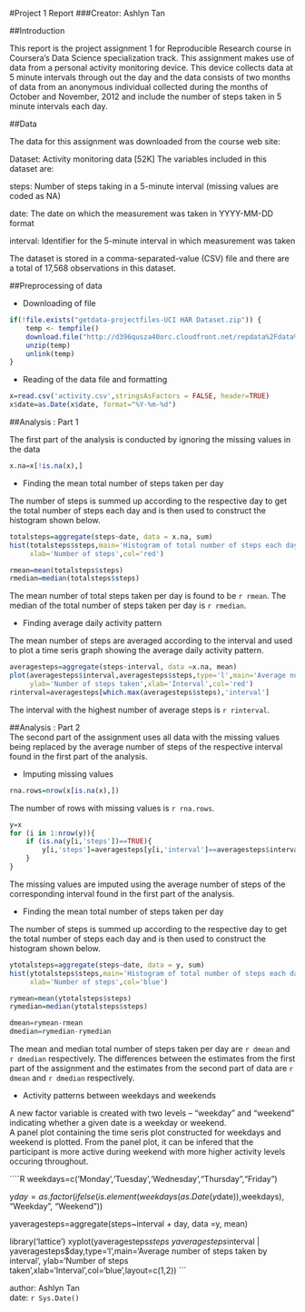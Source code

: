 #Project 1 Report
###Creator: Ashlyn Tan

##Introduction

This report is the project assignment 1 for Reproducible Research course in Coursera's Data Science specialization track. This assignment makes use of data from a personal activity monitoring device. This device collects data at 5 minute intervals through out the day and the data consists of two months of data from an anonymous individual collected during the months of October and November, 2012 and include the number of steps taken in 5 minute intervals each day.

##Data

The data for this assignment was downloaded from the course web site:

Dataset: Activity monitoring data [52K]
The variables included in this dataset are:

steps: Number of steps taking in a 5-minute interval (missing values are coded as NA)

date: The date on which the measurement was taken in YYYY-MM-DD format

interval: Identifier for the 5-minute interval in which measurement was taken

The dataset is stored in a comma-separated-value (CSV) file and there are a total of 17,568 observations in this dataset.

##Preprocessing of data

- Downloading of file
````r
if(!file.exists("getdata-projectfiles-UCI HAR Dataset.zip")) {
    temp <- tempfile()
    download.file("http://d396qusza40orc.cloudfront.net/repdata%2Fdata%2Factivity.zip",temp)
    unzip(temp)
    unlink(temp)
}
````

- Reading of the data file and formatting
````r
x=read.csv('activity.csv',stringsAsFactors = FALSE, header=TRUE)
x$date=as.Date(x$date, format="%Y-%m-%d")
````

##Analysis : Part 1 

The first part of the analysis is conducted by ignoring the missing values in the data

````r
x.na=x[!is.na(x),]
````

- Finding the mean total number of steps taken per day

The number of steps is summed up according to the respective day to get the total number of steps each day and is then used to construct the histogram shown below.

````r
totalsteps=aggregate(steps~date, data = x.na, sum)
hist(totalsteps$steps,main='Histogram of total number of steps each day',
     xlab='Number of steps',col='red')
````

````r
rmean=mean(totalsteps$steps)
rmedian=median(totalsteps$steps)
````

The mean number of total steps taken per day is found to be `r rmean`.
The median of the total number of steps taken per day is `r rmedian`.

- Finding average daily activity pattern  

The mean number of steps are averaged according to the interval and used to plot a time seris graph showing the average daily activity pattern.  
````r
averagesteps=aggregate(steps~interval, data =x.na, mean)
plot(averagesteps$interval,averagesteps$steps,type='l',main='Average number of steps taken by interval',
     ylab='Number of steps taken',xlab='Interval',col='red')
rinterval=averagesteps[which.max(averagesteps$steps),'interval']
````  
The interval with the highest number of average steps is `r rinterval`.  

##Analysis : Part 2  
The second part of the assignment uses all data with the missing values being replaced by the average number of steps of the respective interval found in the first part of the analysis.  

- Imputing missing values

````r
rna.rows=nrow(x[is.na(x),])
````  

The number of rows with missing values is `r rna.rows`.  

````r
y=x
for (i in 1:nrow(y)){
    if (is.na(y[i,'steps'])==TRUE){
        y[i,'steps']=averagesteps[y[i,'interval']==averagesteps$interval,'steps']
    }
}
````  

The missing values are imputed using the average number of steps of the corresponding interval found in the first part of the analysis.

- Finding the mean total number of steps taken per day  

The number of steps is summed up according to the respective day to get the total number of steps each day and is then used to construct the histogram shown below.  

```r
ytotalsteps=aggregate(steps~date, data = y, sum)
hist(ytotalsteps$steps,main='Histogram of total number of steps each day',
     xlab='Number of steps',col='blue')
````  

````R
rymean=mean(ytotalsteps$steps)
rymedian=median(ytotalsteps$steps)

dmean=rymean-rmean
dmedian=rymedian-rymedian
````  

The mean and median total number of steps taken per day are `r dmean` and `r dmedian` respectively. The differences between the estimates from the first part of the assignment and the estimates from the second part of data are `r dmean` and `r dmedian` respectively.  

- Activity patterns between weekdays and weekends  

A new factor variable is created with two levels -- "weekday" and "weekend" indicating whether a given date is a weekday or weekend.  
A panel plot containing the time seris plot constructed for weekdays and weekend is plotted. From the panel plot, it can be infered that the participant is more active during weekend with more higher activity levels occuring throughout.  

````R
weekdays=c('Monday','Tuesday','Wednesday',"Thursday","Friday")

y$day=as.factor(ifelse(is.element(weekdays(as.Date(y$date)),weekdays), "Weekday", "Weekend"))

yaveragesteps=aggregate(steps~interval + day, data =y, mean)

library('lattice')
xyplot(yaveragesteps$steps ~ yaveragesteps$interval | yaveragesteps$day,type='l',main='Average number of steps taken by interval', ylab='Number of steps taken',xlab='Interval',col='blue',layout=c(1,2))
```  

author: Ashlyn Tan  
date: `r Sys.Date()`